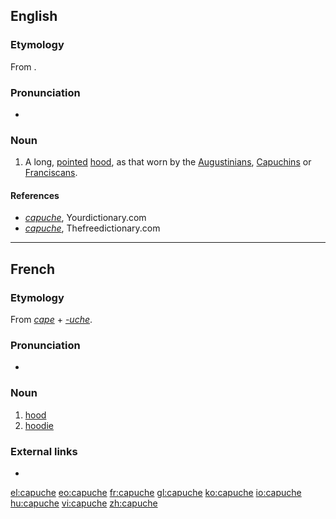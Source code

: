 ==English==

===Etymology===
From {{etyl|fr|en}} {{term|capuche|lang=fr}}.

===Pronunciation===
* {{a|UK}} {{IPA|/kəˈpuːtʃ/|/kaˈpuːʃ/|lang=en}}

===Noun===
{{en-noun}}

# A long, [[pointed]] [[hood]], as that worn by the [[Augustinians]], [[w:Order of Friars Minor Capuchin|Capuchins]] or [[Franciscans]].

====References====
* ''[http://www.yourdictionary.com capuche]'', Yourdictionary.com
* ''[http://www.thefreedictionary.com capuche]'', Thefreedictionary.com

----

==French==

===Etymology===
From ''[[cape]]'' + ''[[-uche]]''.

===Pronunciation===
* {{IPA|/kapyʃ/|lang=fr}}

===Noun===
{{fr-noun|f}}

# [[hood]] {{gloss|headwear}}
# [[hoodie]]

===External links===
* {{R:TLFi}}

[[el:capuche]]
[[eo:capuche]]
[[fr:capuche]]
[[gl:capuche]]
[[ko:capuche]]
[[io:capuche]]
[[hu:capuche]]
[[vi:capuche]]
[[zh:capuche]]
